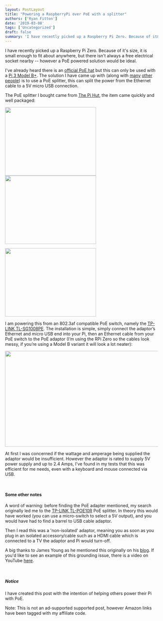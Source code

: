 ```yaml
---
layout: PostLayout
title: "Powering a RaspberryPi over PoE with a splitter"
authors: ['Ryan Fitton']
date: '2019-03-08'
tags: ['Uncategorized']
draft: false
summary: 'I have recently picked up a Raspberry Pi Zero. Because of it&#8217;s size, it is small enough to fit about anywhere, but there isn&#8217;t always a free electrical socket nearby &#8211; however a PoE powered solution would be ideal. I&#8217;ve already heard there is an official PoE hat but this can only be used with ...'
---
```


I have recently picked up a Raspberry Pi Zero. Because of it's size, it is small enough to fit about anywhere, but there isn't always a free electrical socket nearby -- however a PoE powered solution would be ideal.

I've already heard there is an [official PoE hat](https://www.raspberrypi.org/products/poe-hat/) but this can only be used with a [Pi 3 Model B+](https://www.amazon.co.uk/Raspberry-Pi-Model-64-Bit-Processor/dp/B07BDR5PDW/ref=as_li_ss_tl?s=computers&ie=UTF8&qid=1551875082&sr=1-5&keywords=raspberry+pi+3+b+&linkCode=ll1&tag=ryanfittoncou-21&linkId=2364b80115929d7798aa77c1c82b359c&language=en_GB). The solution I have came up with (along with [many](http://www.savagehomeautomation.com/projects/raspberry-pi-power-up-using-poe-power-over-ethernet.html) [other](http://www.knutsel.org/2016/05/31/poe-pi-powering-a-raspberry-pi-with-power-over-ethernet/) [people](https://raspberrypi.stackexchange.com/questions/715/how-do-i-modify-my-raspberry-pi-to-be-powered-over-poe)) is to use a PoE splitter, this can split the power from the Ethernet cable to a 5V micro USB connection.

The PoE splitter I bought came from [The Pi Hut](https://thepihut.com/products/adafruit-poe-splitter-with-microusb-plug-isolated-12w-5v-2-4-amp-ada3785), the item came quickly and well packaged:

<img loading="lazy"  src="/static/img/blog/2019/03/IMG_20190306_125939-300x225.jpg" alt="" width="300" height="225" srcset="/static/img/blog/2019/03/IMG_20190306_125939-300x225.jpg 300w, /static/img/blog/2019/03/IMG_20190306_125939-768x576.jpg 768w, /static/img/blog/2019/03/IMG_20190306_125939-1024x768.jpg 1024w" sizes="(max-width: 300px) 100vw, 300px" />   <img loading="lazy"  src="/static/img/blog/2019/03/IMG_20190306_130109-300x225.jpg" alt="" width="300" height="225" srcset="/static/img/blog/2019/03/IMG_20190306_130109-300x225.jpg 300w, /static/img/blog/2019/03/IMG_20190306_130109-768x576.jpg 768w, /static/img/blog/2019/03/IMG_20190306_130109-1024x768.jpg 1024w" sizes="(max-width: 300px) 100vw, 300px" />

<img loading="lazy"  src="/static/img/blog/2019/03/IMG_20190306_130129-300x225.jpg" alt="" width="300" height="225" srcset="/static/img/blog/2019/03/IMG_20190306_130129-300x225.jpg 300w, /static/img/blog/2019/03/IMG_20190306_130129-768x576.jpg 768w, /static/img/blog/2019/03/IMG_20190306_130129-1024x768.jpg 1024w" sizes="(max-width: 300px) 100vw, 300px" />

I am powering this from an 802.3af compatible PoE switch, namely the <a href="https://www.amazon.co.uk/TP-LINK-TL-SG1008PE-Gigabit-Desktop-including/dp/B00CGY449G/ref=as_li_ss_tl?s=computers&amp;ie=UTF8&amp;qid=1551875131&amp;sr=1-4&amp;keywords=TP-LINK+TL-SG1008PE&amp;linkCode=ll1&amp;tag=ryanfittoncou-21&amp;linkId=d65ac2f2460c2e3060e7fdd162ba2994&amp;language=en_GB">TP-LINK TL-SG1008PE</a>. The installation is simple, simply connect the adaptor&#8217;s Ethernet and micro USB end into your Pi, then an Ethernet cable from your PoE switch to the PoE adaptor (I&#8217;m using the RPi Zero so the cables look messy, if you&#8217;re using a Model B variant it will look a lot neater):

<img loading="lazy"  src="/static/img/blog/2019/03/IMG_20190308_121600-e1552047536346-1024x542.jpg" alt="" width="611" height="315" />

At first I was concerned if the wattage and amperage being supplied the adaptor would be insufficient. However the adaptor is rated to supply 5V power supply and up to 2.4 Amps, I've found in my tests that this was efficient for me needs, even with a keyboard and mouse connected via USB.

 

#### Some other notes

A word of warning: before finding the PoE adapter mentioned, my search originally led me to the [TP-LINK TL-POE10R](https://www.amazon.co.uk/TP-LINK-TL-PoE10R-TL-POE10R-PoE-Splitter/dp/B001PS4NWW/ref=as_li_ss_tl?s=computers&ie=UTF8&qid=1551875183&sr=1-4&keywords=TP-LINK+TL-POE10R&linkCode=ll1&tag=ryanfittoncou-21&linkId=e7d9c6ffa52e0b0400b914ab7addf043&language=en_GB) PoE splitter. In theory this would have worked (you can use a micro-switch to select a 5V output), and you would have had to find a barrel to USB cable adaptor.

Then I read this was a 'non-isolated' adaptor, meaning you as soon as you plug in an isolated accessory/cable such as a HDMI cable which is connected to a TV the adaptor and Pi would turn-off.

A big thanks to James Young as he mentioned this originally on his [blog](https://blog.zencoffee.org/2015/11/tp-link-tl-poe10r-poe-splitter-ground-loop-issues/). If you'd like to see an example of this grounding issue, there is a video on YouTube [here](https://www.youtube.com/watch?v=TYd3RtooFxY).

 

##### Notice

I have created this post with the intention of helping others power their Pi with PoE.

Note: This is not an ad-supported supported post, however Amazon links have been tagged with my affiliate code.
